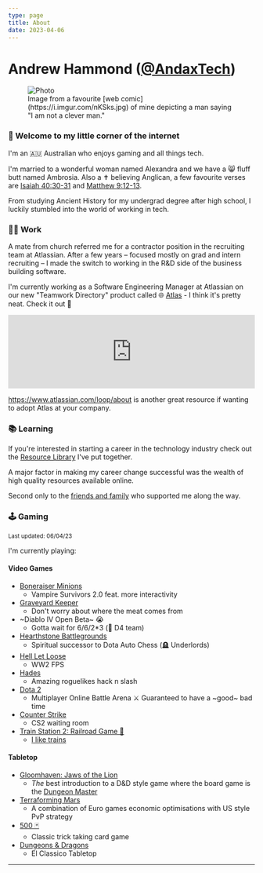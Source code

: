 ```yaml
---
type: page
title: About
date: 2023-04-06
---
```



# Andrew Hammond ([@AndaxTech](https://twitter.com/AndaxTech))

<figure>
  <Image
    src="/images/NotACleverMan.jpeg"
    alt="Photo"
    width={1500}
    height={500}
    priority
    className="next-image"
  />
  <figcaption>
    Image from a favourite [web comic](https://i.imgur.com/nKSks.jpg) of mine
    depicting a man saying "I am not a clever man."
  </figcaption>
</figure>

### 👋 Welcome to my little corner of the internet

I'm an 🇦🇺 Australian who enjoys gaming and all things tech.

I'm married to a wonderful woman named Alexandra and we have a 😸 fluff butt named Ambrosia. Also a ✝️ believing Anglican, a few favourite verses are [Isaiah 40:30-31](https://www.biblegateway.com/passage/?search=Isaiah%2040%3A30-31&version=NIV) and [Matthew 9:12-13](https://www.biblegateway.com/passage/?search=Matthew%209%3A12-13&version=NIV).

From studying Ancient History for my undergrad degree after high school, I luckily stumbled into the world of working in tech.

### 👨‍💻 Work

A mate from church referred me for a contractor position in the recruiting team at Atlassian. After a few years – focused mostly on grad and intern recruiting – I made the switch to working in the R&D side of the business building software.

I'm currently working as a Software Engineering Manager at Atlassian on our new "Teamwork Directory" product called 🌐 [Atlas](http://atlassian.com/software/atlas) - I think it's pretty neat. Check it out 👀

<iframe
  width="100%"
  src="https://www.youtube.com/embed/10FGlUVmlfw"
  frameBorder="0"
  allow="autoplay; encrypted-media"
  allowFullScreen
></iframe>

https://www.atlassian.com/loop/about is another great resource if wanting to adopt Atlas at your company.

### 📚 Learning

If you're interested in starting a career in the technology industry check out the [Resource Library](/resource-library) I've put together.

A major factor in making my career change successful was the wealth of high quality resources available online.

Second only to the [friends and family](/gratitude) who supported me along the way.

### 🕹 Gaming

<sub>Last updated: 06/04/23</sub>

I'm currently playing:

#### Video Games

- [Boneraiser Minions](https://store.steampowered.com/app/1944570/Boneraiser_Minions/)
  - Vampire Survivors 2.0 feat. more interactivity
- [Graveyard Keeper](https://store.steampowered.com/app/599140/Graveyard_Keeper/)
  - Don't worry about where the meat comes from
- ~Diablo IV Open Beta~ 😭
  - Gotta wait for 6/6/2\*3 (👏 D4 team)
- [Hearthstone Battlegrounds](https://hearthstone.blizzard.com/en-us/battlegrounds)
  - Spiritual successor to Dota Auto Chess (🪦 Underlords)
- [Hell Let Loose](https://store.steampowered.com/app/686810/Hell_Let_Loose/)
  - WW2 FPS
- [Hades](https://www.supergiantgames.com/games/hades/)
  - Amazing roguelikes hack n slash
- [Dota 2](https://www.dota2.com/home)
  - Multiplayer Online Battle Arena ⚔️ Guaranteed to have a ~good~ bad time
- [Counter Strike](https://www.counter-strike.net/news)
  - CS2 waiting room
- [Train Station 2: Railroad Game 📱](https://portal.pixelfederation.com/en/trainstation2/about/)
  - [I like trains](https://www.youtube.com/watch?v=vyItidbjxLM)

#### Tabletop

- [Gloomhaven: Jaws of the Lion](https://amzn.to/3JRQH1a)
  - _The_ best introduction to a D&D style game where the board game is the [Dungeon Master](https://en.wikipedia.org/wiki/Dungeon_Master)
- [Terraforming Mars](https://amzn.to/3LUsLwy)
  - A combination of Euro games economic optimisations with US style PvP strategy
- [500 🃏](https://amzn.to/40B3QTz)
  - Classic trick taking card game
- [Dungeons & Dragons](https://amzn.to/40lTqaa)
  - El Classico Tabletop

---
